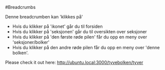 
 #Breadcrumbs

 Denne breadcrumben kan 'klikkes på'

 - Hvis du klikker på 'ikonet' går du til forsiden
 - Hvis du klikker på 'seksjonen' går du til oversikten over seksjoner
 - Hvis du klikker på 'den første røde pilen' får du opp en meny over 'seksjoner/bolker'
 - Hvis du klikker på den andre røde pilen får du opp en meny over 'denne bolken'. 



 Please check it out here:
 http://ubuntu.local:3000/tyvebolken/tyver
 